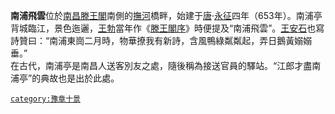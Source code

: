 {{Unreferenced|time=2016-07-28T13:04:33+00:00}}
'''南浦飛雲'''位於[[南昌|南昌]][[滕王閣|滕王閣]]南側的[[撫河|撫河]]橋畔，始建于[[唐|唐]]·[[永征|永征]]四年（653年）。南浦亭背城臨江，景色迤邐，[[王勃|王勃]]當年作《[[滕王閣序|滕王閣序]]》時便提及“南浦飛雲”。[[王安石|王安石]]也寫詩贊曰：“南浦東崗二月時，物華撩我有新詩，含風鴨綠粼粼起，弄日鵝黃嫋嫋垂。”<br />
在古代，南浦亭是南昌人送客別友之處，隨後稱為接送官員的驛站。“江郎才盡南浦亭”的典故也是出於此處。

{{老南昌}}
 [[category:豫章十景|category:豫章十景]]
